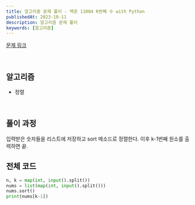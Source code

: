 ```yaml
---
title: 알고리즘 문제 풀이 - 백준 11004 K번째 수 with Python
publishedAt: 2023-10-11
description: 알고리즘 문제 풀이
keywords: [알고리즘]
---
```


[문제 링크](https://www.acmicpc.net/problem/11004)

<br />

## 알고리즘

- 정렬

<br />

## 풀이 과정

입력받은 숫자들을 리스트에 저장하고 sort 메소드로 정렬한다.
이후 k-1번째 원소를 출력하면 끝.

## 전체 코드

```python
n, k = map(int, input().split())
nums = list(map(int, input().split()))
nums.sort()
print(nums[k-1])
```
